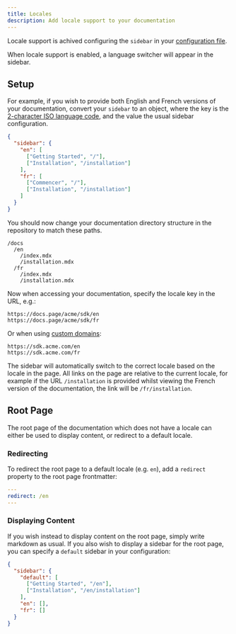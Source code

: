 ```yaml
---
title: Locales
description: Add locale support to your documentation
---
```


Locale support is achived configuring the `sidebar` in your [configuration file](/configuration).

When locale support is enabled, a language switcher will appear in the sidebar.

## Setup

For example, if you wish to provide both English and French versions of your documentation, convert your `sidebar`
to an object, where the key is the [2-character ISO language code](https://en.wikipedia.org/wiki/List_of_ISO_639-1_codes),
and the value the usual sidebar configuration.

```json
{
  "sidebar": {
    "en": [
      ["Getting Started", "/"],
      ["Installation", "/installation"]
    ],
    "fr": [
      ["Commencer", "/"],
      ["Installation", "/installation"]
    ]
  }
}
```

You should now change your documentation directory structure in the repository to match these paths.

```
/docs
  /en
    /index.mdx
    /installation.mdx
  /fr
    /index.mdx
    /installation.mdx
```

Now when accessing your documentation, specify the locale key in the URL, e.g.:

```
https://docs.page/acme/sdk/en
https://docs.page/acme/sdk/fr
```

Or when using [custom domains](/custom-domains):

```
https://sdk.acme.com/en
https://sdk.acme.com/fr
```

The sidebar will automatically switch to the correct locale based on the locale in the page. All links on the page are relative to the current locale,
for example if the URL `/installation` is provided whilst viewing the French version of the documentation, the link will be `/fr/installation`.

## Root Page

The root page of the documentation which does not have a locale can either be used to display content, or redirect to a default locale.

### Redirecting

To redirect the root page to a default locale (e.g. `en`), add a `redirect` property to the root page frontmatter:

```yaml title="docs/index.mdx"
---
redirect: /en
---
```

### Displaying Content

If you wish instead to display content on the root page, simply write markdown as usual. If you also wish to display a sidebar for the root page,
you can specify a `default` sidebar in your configuration:

```json
{
  "sidebar": {
    "default": [
      ["Getting Started", "/en"],
      ["Installation", "/en/installation"]
    ],
    "en": [],
    "fr": []
  }
}
```
